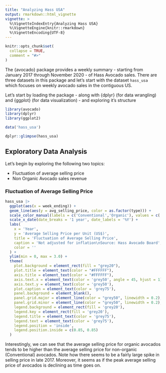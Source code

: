 ```yaml
---
title: "Analyzing Hass USA"
output: rmarkdown::html_vignette
vignette: >
  %\VignetteIndexEntry{Analyzing Hass USA}
  %\VignetteEngine{knitr::rmarkdown}
  %\VignetteEncoding{UTF-8}
---
```


```r
knitr::opts_chunk$set(
  collapse = TRUE,
  comment = "#>"
)
```

The {avocado} package provides a weekly summary - starting from January 2017 through November 2020 - of Hass Avocado sales. There are three datasets in this package and let's start with the dataset `hass_usa` which focuses on weekly avocado sales in the contiguous US.

Let's start by loading the package - along with {dplyr} (for data wrangling) and {ggplot} (for data visualization) - and exploring it's structure

```r
library(avocado)
library(dplyr)
library(ggplot2)

data('hass_usa')

dplyr::glimpse(hass_usa)
```


## Exploratory Data Analysis

Let's begin by exploring the following two topics:

- Fluctuation of average selling price
- Non Organic Avocado sales revenue

### Fluctuation of Average Selling Price

```r

hass_usa |> 
  ggplot(aes(x = week_ending)) +
  geom_line(aes(y = avg_selling_price, color = as.factor(type))) +
  scale_color_manual(labels = c('Conventional','Organic'), values = c('steelblue','forestgreen')) +
  scale_x_date(date_breaks = '1 year', date_labels = '%Y') +
  labs(
    x = 'Year',
    y = 'Average Selling Price per Unit (US$)',
    title = 'Fluctuation of Average Selling Price', 
    caption = 'Not adjusted for inflation\nSource: Hass Avocado Board',
    color = ''
  ) +
  ylim(min = 0, max = 3.0) +
  theme(
    plot.background = element_rect(fill = "grey20"),
    plot.title = element_text(color = "#FFFFFF"),
    axis.title = element_text(color = "#FFFFFF"),
    axis.text.x = element_text(color = 'grey50', angle = 45, hjust = 1),
    axis.text.y = element_text(color = 'grey50'),
    plot.caption = element_text(color = 'grey75'),
    panel.background = element_blank(),
    panel.grid.major = element_line(color = "grey50", linewidth = 0.2),
    panel.grid.minor = element_line(color = "grey50", linewidth = 0.2),
    legend.background = element_rect(fill = 'grey20'),
    legend.key = element_rect(fill = 'grey20'),
    legend.title = element_text(color = 'grey75'),
    legend.text = element_text(color = 'grey75'),
    legend.position = 'inside',
    legend.position.inside = c(0.85, 0.85)
  )

```

Interestingly, we can see that the average selling price for organic avocados tends to be higher than the average selling price for non-organic (Conventional) avocados. Note how there seems to be a fairly large spike in selling price in late 2017. Moreover, it seems as if the peak average selling price of avocados is declining as time goes on.
